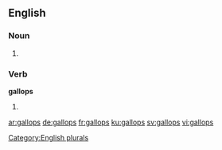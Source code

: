 ==English==

===Noun===
{{head|en}}

# {{plural of|gallop}}

===Verb===
'''gallops'''

# {{en-third-person singular of|gallop}}

[[Category:English plurals]]

[[ar:gallops]]
[[de:gallops]]
[[fr:gallops]]
[[ku:gallops]]
[[sv:gallops]]
[[vi:gallops]]